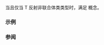 {{cpp/experimental/reflect/title|Class}}
{{cpp/experimental/reflect/navbar}}
{{ddcl | since=reflection_ts | header=experimental/reflect | 1=
template&lt; class T &gt;
concept Class = Record&lt;T&gt; &amp;&amp; /* 见下文 */;
}}

当且仅当 T 反射非联合体类类型时，满足 {{tt|Class}} 概念。

===示例===
{{todo|examples}}

===参阅===
{{todo|templatization}}